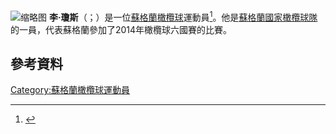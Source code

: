[[File:2017.06.17.14.59.20-Scots_running_on_(35461660495)_(Lee_Jones_cropped).jpg|缩略图]]
'''李·瓊斯'''（{{lang-en|Lee Jones}}；{{bd|1988年|6月28日}}）是一位[[蘇格蘭|蘇格蘭]][[橄欖球|橄欖球]]運動員<ref>{{cite web |url=http://www.heraldscotland.com/comment/bloggers/cycle-pathic-me-and-my-bike-charline-joiner.1417173106 |title=Cycle-pathic: Me and My Bike, Charline Joiner |last1=Swarbrick |first1=Susan |date=28 November 2014 |website=[[HeraldScotland.com|HeraldScotland.com]] |access-date=28 March 2015 |archive-date=2015-01-03 |archive-url=https://web.archive.org/web/20150103003248/http://www.heraldscotland.com/comment/bloggers/cycle-pathic-me-and-my-bike-charline-joiner.1417173106 |dead-url=no }}</ref>。他是[[蘇格蘭國家橄欖球隊|蘇格蘭國家橄欖球隊]]的一員，代表蘇格蘭參加了2014年橄欖球六國賽的比賽。
==參考資料==
{{Reflist}}
[[Category:蘇格蘭橄欖球運動員|Category:蘇格蘭橄欖球運動員]]